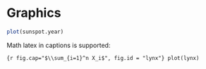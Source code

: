 # Graphics {#graphics}


```r
plot(sunspot.year)
```

\newpage

Math latex in captions is supported:

```{r fig.cap="$\\sum_{i=1}^n X_i$", fig.id = "lynx"}
plot(lynx)
```


